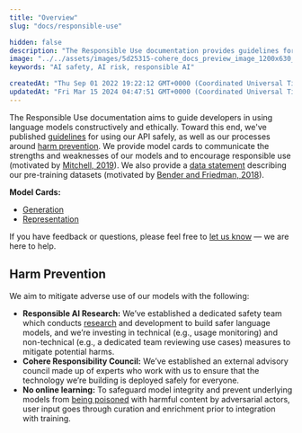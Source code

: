 ```yaml
---
title: "Overview"
slug: "docs/responsible-use"

hidden: false 
description: "The Responsible Use documentation provides guidelines for developers to use language models ethically and constructively, including model cards to communicate strengths and weaknesses, a data statement, and measures for harm prevention such as a dedicated safety team and external advisory council."
image: "../../assets/images/5d25315-cohere_docs_preview_image_1200x630_copy.jpg"  
keywords: "AI safety, AI risk, responsible AI"

createdAt: "Thu Sep 01 2022 19:22:12 GMT+0000 (Coordinated Universal Time)"
updatedAt: "Fri Mar 15 2024 04:47:51 GMT+0000 (Coordinated Universal Time)"
---
```

The Responsible Use documentation aims to guide developers in using language models constructively and ethically. Toward this end, we've published [guidelines](/usage-guidelines) for using our API safely, as well as our processes around [harm prevention](/harm-prevention). We provide model cards to communicate the strengths and weaknesses of our models and to encourage responsible use (motivated by [Mitchell, 2019](https://arxiv.org/pdf/1810.03993.pdf)). We also provide a [data statement](/data-statement) describing our pre-training datasets (motivated by [Bender and Friedman, 2018](https://www.aclweb.org/anthology/Q18-1041/)).

**Model Cards:**

- [Generation](generation-card)
- [Representation](representation-card)

If you have feedback or questions, please feel free to [let us know](mailto:responsibility@cohere.ai) — we are here to help.

## Harm Prevention

We aim to mitigate adverse use of our models with the following:

- **Responsible AI Research:** We’ve established a dedicated safety team which conducts [research](https://arxiv.org/abs/2108.07790) and development to build safer language models, and we’re investing in technical (e.g., usage monitoring) and non-technical (e.g., a dedicated team reviewing use cases) measures to mitigate potential harms.
- **Cohere Responsibility Council:** We’ve established an external advisory council made up of experts who work with us to ensure that the technology we’re building is deployed safely for everyone.
- **No online learning:** To safeguard model integrity and prevent underlying models from [being poisoned](https://www.theverge.com/2016/3/24/11297050/tay-microsoft-chatbot-racist) with harmful content by adversarial actors, user input goes through curation and enrichment prior to integration with training.
